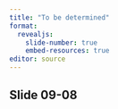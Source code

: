 ```yaml
---
title: "To be determined"
format: 
  revealjs:
    slide-number: true
    embed-resources: true
editor: source
---
```


## Slide 09-08

::: notes

:::

